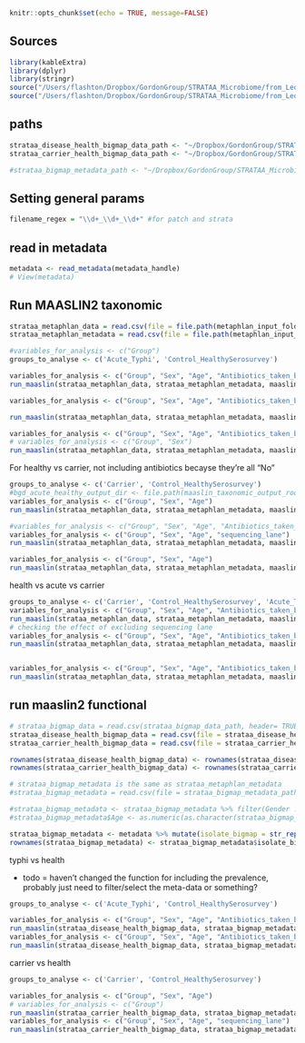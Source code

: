 
```r
knitr::opts_chunk$set(echo = TRUE, message=FALSE)
```

## Sources
```r
library(kableExtra)
library(dplyr)
library(stringr)
source("/Users/flashton/Dropbox/GordonGroup/STRATAA_Microbiome/from_Leo/Leonardos_analysis/bin/core_functions.R")
source("/Users/flashton/Dropbox/GordonGroup/STRATAA_Microbiome/from_Leo/Leonardos_analysis/bin/config.R")
```

## paths

```r
strataa_disease_health_bigmap_data_path <- "~/Dropbox/GordonGroup/STRATAA_Microbiome/big-map/2023.05.01/analyse_output/tsv-results/all_RPKMs.transpose.csv"
strataa_carrier_health_bigmap_data_path <- "~/Dropbox/GordonGroup/STRATAA_Microbiome/big-map/2023.05.12/analyse_output_healthy_carrier/tsv-results/all_RPKMs.transpose.csv"

#strataa_bigmap_metadata_path <- "~/Dropbox/GordonGroup/STRATAA_Microbiome/big-map/2023.05.01/2023.05.01.big_map_input.maaslin.csv"
```

## Setting general params

```r
filename_regex = "\\d+_\\d+_\\d+" #for patch and strata
```

## read in metadata

```r
metadata <- read_metadata(metadata_handle)
# View(metadata)

```


## Run MAASLIN2 taxonomic

```r

strataa_metaphlan_data = read.csv(file = file.path(metaphlan_input_folder, '2023.05.11.all_strataa_metaphlan.csv'), header= TRUE, sep = ",", row.names = 1, stringsAsFactors = FALSE, check.names=FALSE)
strataa_metaphlan_metadata = read.csv(file = file.path(metaphlan_input_folder, '2023.05.11.strataa_metadata.metaphlan.csv'), header = TRUE, sep = ",", row.names = 1, stringsAsFactors = FALSE)

```

```r

#variables_for_analysis <- c("Group")
groups_to_analyse <- c('Acute_Typhi', 'Control_HealthySerosurvey')

variables_for_analysis <- c("Group", "Sex", "Age", "Antibiotics_taken_before_sampling_yes_no_assumptions")
run_maaslin(strataa_metaphlan_data, strataa_metaphlan_metadata, maaslin_taxonomic_output_root_folder, 'Bangladesh', groups_to_analyse, variables_for_analysis, 'NONE', 'LOG', NA, 'metaphlan')

variables_for_analysis <- c("Group", "Sex", "Age", "Antibiotics_taken_before_sampling_yes_no_assumptions", "sequencing_lane")

run_maaslin(strataa_metaphlan_data, strataa_metaphlan_metadata, maaslin_taxonomic_output_root_folder, 'Malawi', groups_to_analyse, variables_for_analysis, 'NONE', 'LOG', c("sequencing_lane,32580_7"), 'metaphlan')

variables_for_analysis <- c("Group", "Sex", "Age", "Antibiotics_taken_before_sampling_yes_no_assumptions")
# variables_for_analysis <- c("Group", "Sex")
run_maaslin(strataa_metaphlan_data, strataa_metaphlan_metadata, maaslin_taxonomic_output_root_folder, 'Nepal', groups_to_analyse, variables_for_analysis, 'NONE', 'LOG',  NA, 'metaphlan')
```


For healthy vs carrier, not including antibiotics becayse they're all "No"



```r

groups_to_analyse <- c('Carrier', 'Control_HealthySerosurvey')
#bgd_acute_healthy_output_dir <- file.path(maaslin_taxonomic_output_root_folder, paste())
variables_for_analysis <- c("Group", "Sex", "Age")
run_maaslin(strataa_metaphlan_data, strataa_metaphlan_metadata, maaslin_taxonomic_output_root_folder, 'Bangladesh', groups_to_analyse, variables_for_analysis, 'NONE', 'LOG', NA, 'metaphlan')

#variables_for_analysis <- c("Group", "Sex", "Age", "Antibiotics_taken_before_sampling_yes_no_assumptions", "sequencing_lane")
variables_for_analysis <- c("Group", "Sex", "Age", "sequencing_lane")
run_maaslin(strataa_metaphlan_data, strataa_metaphlan_metadata, maaslin_taxonomic_output_root_folder, 'Malawi', groups_to_analyse, variables_for_analysis, 'NONE', 'LOG',  c("sequencing_lane,32580_7"), 'metaphlan')

variables_for_analysis <- c("Group", "Sex", "Age")
run_maaslin(strataa_metaphlan_data, strataa_metaphlan_metadata, maaslin_taxonomic_output_root_folder, 'Nepal', groups_to_analyse, variables_for_analysis, 'NONE', 'LOG', NA, 'metaphlan')
```

health vs acute vs carrier

```r

groups_to_analyse <- c('Carrier', 'Control_HealthySerosurvey', 'Acute_Typhi')
variables_for_analysis <- c("Group", "Sex", "Age", "Antibiotics_taken_before_sampling_yes_no_assumptions", "sequencing_lane")
run_maaslin(strataa_metaphlan_data, strataa_metaphlan_metadata, maaslin_taxonomic_output_root_folder, 'Malawi', groups_to_analyse, variables_for_analysis, 'NONE', 'LOG', c("Group,Control_HealthySerosurvey", "Lane,32712_2"), 'metaphlan')
# checking the effect of excluding sequencing lane
variables_for_analysis <- c("Group", "Sex", "Age", "Antibiotics_taken_before_sampling_yes_no_assumptions")
run_maaslin(strataa_metaphlan_data, strataa_metaphlan_metadata, maaslin_taxonomic_output_root_folder, 'Malawi', groups_to_analyse, variables_for_analysis, 'NONE', 'LOG', c("Group,Control_HealthySerosurvey"), 'metaphlan')


variables_for_analysis <- c("Group", "Sex", "Age", "Antibiotics_taken_before_sampling_yes_no_assumptions")
run_maaslin(strataa_metaphlan_data, strataa_metaphlan_metadata, maaslin_taxonomic_output_root_folder, 'Nepal', groups_to_analyse, variables_for_analysis, 'NONE', 'LOG', c("Group,Control_HealthySerosurvey"), 'metaphlan')

```



## run maaslin2 functional

```r

# strataa_bigmap_data = read.csv(strataa_bigmap_data_path, header= TRUE, sep = ",", row.names = 1, stringsAsFactors = FALSE, check.names=FALSE)
strataa_disease_health_bigmap_data = read.csv(file = strataa_disease_health_bigmap_data_path, header= TRUE, sep = ",", row.names = 1, stringsAsFactors = FALSE, check.names=FALSE)
strataa_carrier_health_bigmap_data = read.csv(file = strataa_carrier_health_bigmap_data_path, header= TRUE, sep = ",", row.names = 1, stringsAsFactors = FALSE, check.names=FALSE)

rownames(strataa_disease_health_bigmap_data) <- rownames(strataa_disease_health_bigmap_data) %>% str_replace_all('-', '.') %>% str_replace_all('#', '.')
rownames(strataa_carrier_health_bigmap_data) <- rownames(strataa_carrier_health_bigmap_data) %>% str_replace_all('-', '.') %>% str_replace_all('#', '.')

# strataa_bigmap_metadata is the same as strataa_metaphlan_metadata
#strataa_bigmap_metadata = read.csv(file = strataa_bigmap_metadata_path, header = TRUE, sep = ",", row.names = 1, stringsAsFactors = FALSE)

#strataa_bigmap_metadata <- strataa_bigmap_metadata %>% filter(Gender != '#N/A')
#strataa_bigmap_metadata$Age <- as.numeric(as.character(strataa_bigmap_metadata$Age))

strataa_bigmap_metadata <- metadata %>% mutate(isolate_bigmap = str_replace_all(isolate, '_', '.'))
rownames(strataa_bigmap_metadata) <- strataa_bigmap_metadata$isolate_bigmap

```

typhi vs health

- todo = haven't changed the function for including the prevalence, probably just need to filter/select the meta-data or something?

```r

groups_to_analyse <- c('Acute_Typhi', 'Control_HealthySerosurvey')

variables_for_analysis <- c("Group", "Sex", "Age", "Antibiotics_taken_before_sampling_yes_no_assumptions")
run_maaslin(strataa_disease_health_bigmap_data, strataa_bigmap_metadata, maaslin_functional_output_root_folder, 'Bangladesh', groups_to_analyse, variables_for_analysis, 'NONE', 'LOG', NA, 'bigmap')
variables_for_analysis <- c("Group", "Sex", "Age", "Antibiotics_taken_before_sampling_yes_no_assumptions", 'sequencing_lane')
run_maaslin(strataa_disease_health_bigmap_data, strataa_bigmap_metadata, maaslin_functional_output_root_folder, 'Malawi', groups_to_analyse, variables_for_analysis, 'NONE', 'LOG', c("sequencing_lane,32580_7"), 'bigmap')

```

carrier vs health

```r

groups_to_analyse <- c('Carrier', 'Control_HealthySerosurvey')

variables_for_analysis <- c("Group", "Sex", "Age")
# variables_for_analysis <- c("Group")
run_maaslin(strataa_carrier_health_bigmap_data, strataa_bigmap_metadata, maaslin_functional_output_root_folder, 'Bangladesh', groups_to_analyse, variables_for_analysis, 'NONE', 'LOG', NA, 'bigmap')
variables_for_analysis <- c("Group", "Sex", "Age", "sequencing_lane")
run_maaslin(strataa_carrier_health_bigmap_data, strataa_bigmap_metadata, maaslin_functional_output_root_folder, 'Malawi', groups_to_analyse, variables_for_analysis, 'NONE', 'LOG', c("Lane,32712_2"), 'bigmap')

```

